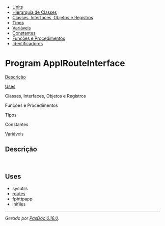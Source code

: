 <div class="container">

<div class="navigation">

* [[AllUnits.wiki|Units]]
* [[ClassHierarchy.wiki|Hierarquia de Classes]]
* [[AllClasses.wiki|Classes, Interfaces, Objetos e Registros]]
* [[AllTypes.wiki|Tipos]]
* [[AllVariables.wiki|Variáveis]]
* [[AllConstants.wiki|Constantes]]
* [[AllFunctions.wiki|Funções e Procedimentos]]
* [[AllIdentifiers.wiki|Identificadores]]


</div>
<div class="content">

= Program AppIRouteInterface =

<div class="sections">

<div class="one_section">

[[#PasDoc-Description|Descrição]]

</div>
<div class="one_section">

[[#PasDoc-Uses|Uses]]

</div>
<div class="one_section">

Classes, Interfaces, Objetos e Registros

</div>
<div class="one_section">

Funções e Procedimentos

</div>
<div class="one_section">

Tipos

</div>
<div class="one_section">

Constantes

</div>
<div class="one_section">

Variáveis

</div>

</div>
<span id="PasDoc-Description"></span>
== Descrição ==

 <span id="PasDoc-Uses"></span>
== Uses ==

* sysutils
* [[routes.wiki|routes]]
* fphttpapp
* inifiles


-----

<span class="appinfo">''Gerado por [https://pasdoc.github.io/ PasDoc 0.16.0].'' </span>

</div>

</div>
